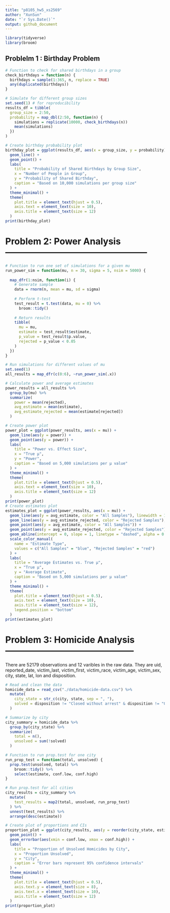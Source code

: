 ```yaml
---
title: "p8105_hw5_xs2569"
author: "XunSun"
date: "`r Sys.Date()`"
output: github_document
---
```


```r
library(tidyverse)
library(broom)
```


## Problelm 1  : Birthday Problem
```r
# Function to check for shared birthdays in a group
check_birthdays = function(n) {
  birthdays = sample(1:365, n, replace = TRUE)
  any(duplicated(birthdays))
}

# Simulate for different group sizes
set.seed(1) # for reproducibility
results_df = tibble(
  group_size = 2:50,
  probability = map_dbl(2:50, function(n) {
    simulations = replicate(10000, check_birthdays(n))
    mean(simulations)
  })
)

# Create birthday probability plot
birthday_plot = ggplot(results_df, aes(x = group_size, y = probability)) +
  geom_line() +
  geom_point() +
  labs(
    title = "Probability of Shared Birthdays by Group Size",
    x = "Number of People in Group",
    y = "Probability of Shared Birthday",
    caption = "Based on 10,000 simulations per group size"
  ) +
  theme_minimal() +
  theme(
    plot.title = element_text(hjust = 0.5),
    axis.text = element_text(size = 10),
    axis.title = element_text(size = 12)
  )
print(birthday_plot)
```
# Problem 2: Power Analysis ------------------------------------------------


```r

# Function to run one set of simulations for a given mu
run_power_sim = function(mu, n = 30, sigma = 5, nsim = 5000) {
  
  map_dfr(1:nsim, function(i) {
    # Generate sample
    data = rnorm(n, mean = mu, sd = sigma)
    
    # Perform t-test
    test_result = t.test(data, mu = 0) %>% 
      broom::tidy()
    
    # Return results
    tibble(
      mu = mu,
      estimate = test_result$estimate,
      p_value = test_result$p.value,
      rejected = p_value < 0.05
    )
  })
}

# Run simulations for different values of mu
set.seed(1)
all_results = map_dfr(c(0:6), ~run_power_sim(.x))

# Calculate power and average estimates
power_results = all_results %>%
  group_by(mu) %>%
  summarize(
    power = mean(rejected),
    avg_estimate = mean(estimate),
    avg_estimate_rejected = mean(estimate[rejected])
  )

# Create power plot
power_plot = ggplot(power_results, aes(x = mu)) +
  geom_line(aes(y = power)) +
  geom_point(aes(y = power)) +
  labs(
    title = "Power vs. Effect Size",
    x = "True μ",
    y = "Power",
    caption = "Based on 5,000 simulations per μ value"
  ) +
  theme_minimal() +
  theme(
    plot.title = element_text(hjust = 0.5),
    axis.text = element_text(size = 10),
    axis.title = element_text(size = 12)
  )
print(power_plot)
# Create estimates plot
estimates_plot = ggplot(power_results, aes(x = mu)) +
  geom_line(aes(y = avg_estimate, color = "All Samples"), linewidth = 1) +
  geom_line(aes(y = avg_estimate_rejected, color = "Rejected Samples"), linewidth = 1) +
  geom_point(aes(y = avg_estimate, color = "All Samples")) +
  geom_point(aes(y = avg_estimate_rejected, color = "Rejected Samples")) +
  geom_abline(intercept = 0, slope = 1, linetype = "dashed", alpha = 0.5) +
  scale_color_manual(
    name = "Estimate Type",
    values = c("All Samples" = "blue", "Rejected Samples" = "red")
  ) +
  labs(
    title = "Average Estimates vs. True μ",
    x = "True μ",
    y = "Average Estimate",
    caption = "Based on 5,000 simulations per μ value"
  ) +
  theme_minimal() +
  theme(
    plot.title = element_text(hjust = 0.5),
    axis.text = element_text(size = 10),
    axis.title = element_text(size = 12),
    legend.position = "bottom"
  )
print(estimates_plot)
```


# Problem 3: Homicide Analysis --------------------------------------------
There are 52179 observations and 12 varibles in the raw data.
They are uid, reported_date, victim_last, victim_first, victim_race, victim_age, victim_sex, city, state, lat, lon and disposition.
```r
# Read and clean the data
homicide_data = read_csv("./data/homicide-data.csv") %>%
  mutate(
    city_state = str_c(city, state, sep = ", "),
    solved = disposition != "Closed without arrest" & disposition != "Open/No arrest"
  )

# Summarize by city
city_summary = homicide_data %>%
  group_by(city_state) %>%
  summarize(
    total = n(),
    unsolved = sum(!solved)
  )

# Function to run prop.test for one city
run_prop_test = function(total, unsolved) {
  prop.test(unsolved, total) %>%
    broom::tidy() %>%
    select(estimate, conf.low, conf.high)
}

# Run prop.test for all cities
city_results = city_summary %>%
  mutate(
    test_results = map2(total, unsolved, run_prop_test)
  ) %>%
  unnest(test_results) %>%
  arrange(desc(estimate))

# Create plot of proportions and CIs
proportion_plot = ggplot(city_results, aes(y = reorder(city_state, estimate), x = estimate)) +
  geom_point() +
  geom_errorbar(aes(xmin = conf.low, xmax = conf.high)) +
  labs(
    title = "Proportion of Unsolved Homicides by City",
    x = "Proportion Unsolved",
    y = "City",
    caption = "Error bars represent 95% confidence intervals"
  ) +
  theme_minimal() +
  theme(
    plot.title = element_text(hjust = 0.5),
    axis.text.y = element_text(size = 8),
    axis.text.x = element_text(size = 10),
    axis.title = element_text(size = 12)
  )
print(proportion_plot)
```

